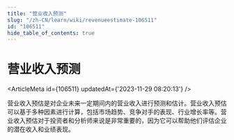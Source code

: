 ```yaml
---
title: "营业收入预测"
slug: "/zh-CN/learn/wiki/revenueestimate-106511"
id: "106511"
hide_table_of_contents: true
---
```



# 营业收入预测

<ArticleMeta id={106511} updatedAt={'2023-11-29 08:20:13'} />
<div className='border-solid border-b border-t-0 my-4 border-[var(--ifm-color-gray-300)]' />

营业收入预估是对企业未来一定期间内的营业收入进行预测和估计。营业收入预估可以基于多种因素进行计算，包括市场趋势、竞争对手的表现、行业增长率等。营业收入预估对于投资者和分析师来说是非常重要的，因为它可以帮助他们评估企业的潜在收入和业绩表现。
